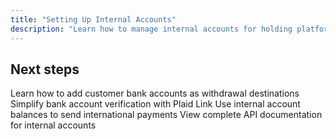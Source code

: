 ```yaml
---
title: "Setting Up Internal Accounts"
description: "Learn how to manage internal accounts for holding platform and customer funds"
---
```



<InternalAccounts />

## Next steps

<CardGroup cols={2}>
<Card title="External accounts" icon="building-columns" href="/payouts-and-b2b/depositing-funds/external-accounts">
Learn how to add customer bank accounts as withdrawal destinations
</Card>

<Card title="Plaid integration" icon="link" href="/payouts-and-b2b/depositing-funds/plaid">
Simplify bank account verification with Plaid Link
</Card>

<Card title="Cross-currency transfers" icon="earth-americas" href="/payouts-and-b2b/quickstart">
Use internal account balances to send international payments
</Card>

<Card title="API Reference" icon="code" href="/api-reference">
View complete API documentation for internal accounts
</Card>
</CardGroup>
